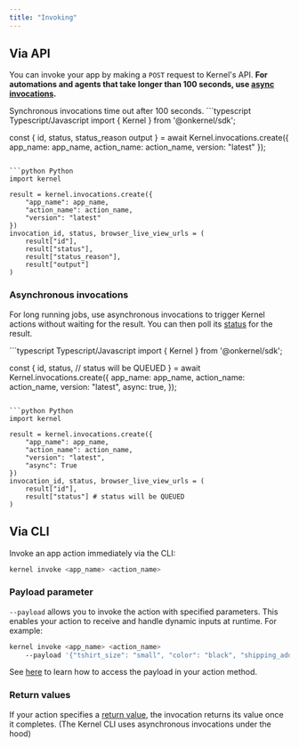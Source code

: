 ```yaml
---
title: "Invoking"
---
```


## Via API

You can invoke your app by making a `POST` request to Kernel's API.  **For automations and agents that take longer than 100 seconds, use [async invocations](/apps/invoke#asynchronous-invocations).**

<Info>
    Synchronous invocations time out after 100 seconds.
</Info>

<CodeGroup>
```typescript Typescript/Javascript
import { Kernel } from '@onkernel/sdk';

const {
    id,
    status,
    status_reason
    output
} = await Kernel.invocations.create({
    app_name: app_name,
    action_name: action_name,
    version: "latest"
});
```

```python Python
import kernel

result = kernel.invocations.create({
    "app_name": app_name,
    "action_name": action_name,
    "version": "latest"
})
invocation_id, status, browser_live_view_urls = (
    result["id"],
    result["status"],
    result["status_reason"],
    result["output"]
)
```

</CodeGroup>

### Asynchronous invocations
For long running jobs, use asynchronous invocations to trigger Kernel actions without waiting for the result. You can then poll its [status](/apps/status) for the result.

<CodeGroup>
```typescript Typescript/Javascript
import { Kernel } from '@onkernel/sdk';

const {
    id,
    status, // status will be QUEUED
} = await Kernel.invocations.create({
    app_name: app_name,
    action_name: action_name,
    version: "latest",
    async: true,
});
```

```python Python
import kernel

result = kernel.invocations.create({
    "app_name": app_name,
    "action_name": action_name,
    "version": "latest",
    "async": True
})
invocation_id, status, browser_live_view_urls = (
    result["id"],
    result["status"] # status will be QUEUED
)
```

</CodeGroup>

## Via CLI

Invoke an app action immediately via the CLI:

```bash
kernel invoke <app_name> <action_name>
```

### Payload parameter
`--payload` allows you to invoke the action with specified parameters. This enables your action to receive and handle dynamic inputs at runtime. For example:
```bash
kernel invoke <app_name> <action_name> 
    --payload '{"tshirt_size": "small", "color": "black", "shipping_address": "2 Mint Plz, San Francisco CA 94103"}'
```

See [here](/apps/develop#parameters) to learn how to access the payload in your action method.

### Return values

If your action specifies a [return value](/apps/develop#return-values), the invocation returns its value once it completes. (The Kernel CLI uses asynchronous invocations under the hood)
